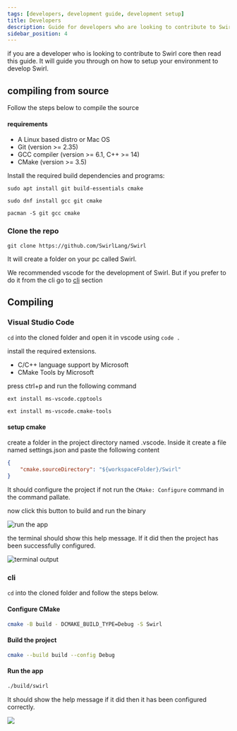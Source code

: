 ```yaml
---
tags: [developers, development guide, development setup]
title: Developers
description: Guide for developers who are looking to contribute to Swirl
sidebar_position: 4
---
```



if you are a developer who is looking to contribute to Swirl core then read this guide. It will guide you through on how to setup your environment to develop Swirl.

## compiling from source
Follow the steps below to compile the source

#### requirements

-   A Linux based distro or Mac OS
-   Git (version >= 2.35)
-   GCC compiler (version >= 6.1, C++ >= 14)
-   CMake (version >= 3.5)

Install the required build dependencies and programs:

<Tabs>
<TabItem value="ubuntu" label="Ubuntu">

```shell
sudo apt install git build-essentials cmake
```

</TabItem>
<TabItem value="fedora" label="Fedora">

```shell
sudo dnf install gcc git cmake
```

</TabItem>
<TabItem value="arch" label="Arch">

```shell
pacman -S git gcc cmake
```

</TabItem>
</Tabs>

### Clone the repo

```shell
git clone https://github.com/SwirlLang/Swirl
```

It will create a folder on your pc called Swirl.

We recommended vscode for the development of Swirl. But if you prefer to do it from the cli go to [cli](#cli) section

## Compiling

### Visual Studio Code
`cd` into the cloned folder and open it in vscode using `code .`

install the required extensions.
-   C/C++ language support by Microsoft
-   CMake Tools by Microsoft

press ctrl+p and run the following command
```
ext install ms-vscode.cpptools
```
```
ext install ms-vscode.cmake-tools
```

#### setup cmake
create a folder in the project directory named .vscode. Inside it create a file named settings.json and paste the following content

```json
{
    "cmake.sourceDirectory": "${workspaceFolder}/Swirl"
}
```

It should configure the project if not run the `CMake: Configure` command in the command pallate.

now click this button to build and run the binary

![run the app](/img/run-button.png)

the terminal should show this help message. If it did then the project has been successfully configured.

![terminal output](/img/terminal-output.png)

### cli

`cd` into the cloned folder and follow the steps below.

#### Configure CMake
```bash
cmake -B build - DCMAKE_BUILD_TYPE=Debug -S Swirl
```

#### Build the project
```bash
cmake --build build --config Debug
```
#### Run the app
```bash
./build/swirl
```

It should show the help message if it did then it has been configured correctly.

![](/img/terminal-output.png)
